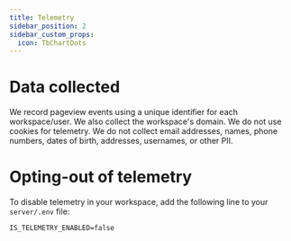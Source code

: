 ```yaml
---
title: Telemetry
sidebar_position: 2
sidebar_custom_props:
  icon: TbChartDots
---
```


# Data collected
We record pageview events using a unique identifier for each workspace/user.
We also collect the workspace's domain.
We do not use cookies for telemetry.
We do not collect email addresses, names, phone numbers, dates of birth, addresses, usernames, or other PII.

# Opting-out of telemetry
To disable telemetry in your workspace, add the following line to your `server/.env` file:
```
IS_TELEMETRY_ENABLED=false
```